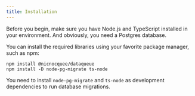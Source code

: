 ```yaml
---
title: Installation
---
```


Before you begin, make sure you have Node.js and TypeScript installed in your environment. And obviously, you need a Postgres database.

You can install the required libraries using your favorite package manager, such as npm:

```package-install
npm install @nicnocquee/dataqueue
npm install -D node-pg-migrate ts-node
```

You need to install <code>node-pg-migrate</code> and <code>ts-node</code> as development dependencies to run database migrations.
